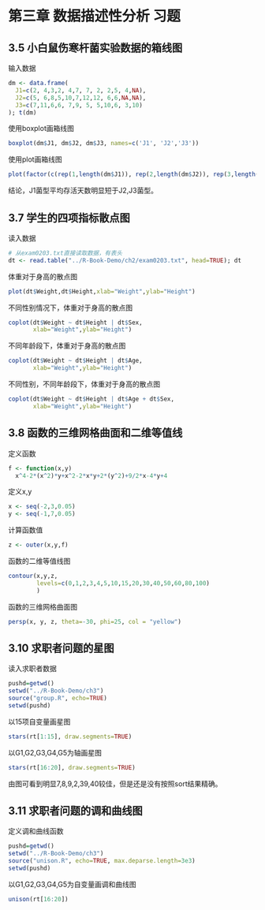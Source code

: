 # 第三章 数据描述性分析 习题

## 3.5 小白鼠伤寒杆菌实验数据的箱线图

输入数据
```r
dm <- data.frame(
  J1=c(2, 4,3,2, 4,7, 7, 2, 2,5, 4,NA),
  J2=c(5, 6,8,5,10,7,12,12, 6,6,NA,NA),
  J3=c(7,11,6,6, 7,9, 5, 5,10,6, 3,10)
); t(dm)
```

使用boxplot画箱线图
```r
boxplot(dm$J1, dm$J2, dm$J3, names=c('J1', 'J2','J3'))
```

使用plot画箱线图
```r
plot(factor(c(rep(1,length(dm$J1)), rep(2,length(dm$J2)), rep(3,length(dm$J3)))), unlist(dm))
```

结论，J1菌型平均存活天数明显短于J2,J3菌型。

## 3.7 学生的四项指标散点图

读入数据
```r
# 从exam0203.txt直接读取数据，有表头
dt <- read.table("../R-Book-Demo/ch2/exam0203.txt", head=TRUE); dt
```

体重对于身高的散点图
```r
plot(dt$Weight,dt$Height,xlab="Weight",ylab="Height") 
```

不同性别情况下，体重对于身高的散点图
```r
coplot(dt$Weight ~ dt$Height | dt$Sex,
       xlab="Weight",ylab="Height")
```

不同年龄段下，体重对于身高的散点图
```r
coplot(dt$Weight ~ dt$Height | dt$Age,
       xlab="Weight",ylab="Height")
```

不同性别，不同年龄段下，体重对于身高的散点图
```r
coplot(dt$Weight ~ dt$Height | dt$Age + dt$Sex,
       xlab="Weight",ylab="Height")
```

## 3.8 函数的三维网格曲面和二维等值线

定义函数
```r
f <- function(x,y) 
  x^4-2*(x^2)*y+x^2-2*x*y+2*(y^2)+9/2*x-4*y+4
```

定义x,y
```r
x <- seq(-2,3,0.05)
y <- seq(-1,7,0.05)
```

计算函数值
```r
z <- outer(x,y,f)
```

函数的二维等值线图
```r
contour(x,y,z,
        levels=c(0,1,2,3,4,5,10,15,20,30,40,50,60,80,100)
        )
```

函数的三维网格曲面图
```r
persp(x, y, z, theta=-30, phi=25, col = "yellow")
```

## 3.10 求职者问题的星图

读入求职者数据
```r
pushd=getwd()
setwd("../R-Book-Demo/ch3")
source("group.R", echo=TRUE)
setwd(pushd)
```

以15项自变量画星图
```r
stars(rt[1:15], draw.segments=TRUE)
```

以G1,G2,G3,G4,G5为轴画星图
```r
stars(rt[16:20], draw.segments=TRUE)
```

由图可看到明显7,8,9,2,39,40较佳，但是还是没有按照sort结果精确。

## 3.11 求职者问题的调和曲线图

定义调和曲线函数
```r
pushd=getwd()
setwd("../R-Book-Demo/ch3")
source("unison.R", echo=TRUE, max.deparse.length=3e3)
setwd(pushd)
```

以G1,G2,G3,G4,G5为自变量画调和曲线图
```r
unison(rt[16:20])
```
